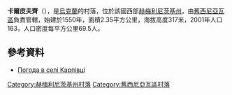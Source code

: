 {{coord|49|33|41|N|27|24|46|E|scale:100000|display=title}}

'''卡爾皮夫齊'''（{{lang-uk|Карпівці}}），是[[烏克蘭|烏克蘭]]的村落，位於該國西部[[赫梅利尼茨基州|赫梅利尼茨基州]]，由[[舊西尼亞瓦區|舊西尼亞瓦區]]負責管轄，始建於1550年，面積2.35平方公里，海拔高度317米，2001年人口163，人口密度每平方公里69.5人。

==參考資料==
* [http://weather.in.ua/ua/hmel'nickaja/10223 Погода в селі Карпівці]{{Wayback|url=http://weather.in.ua/ua/hmel%27nickaja/10223 |date=20170518225138 }}

{{DEFAULTSORT:Карпівці}}
[[Category:赫梅利尼茨基州村落|Category:赫梅利尼茨基州村落]]
[[Category:舊西尼亞瓦區村落|Category:舊西尼亞瓦區村落]]


{{Khmelnytskyi-geo-stub}}